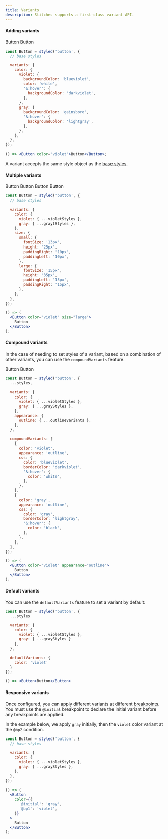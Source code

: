 ```yaml
---
title: Variants
description: Stitches supports a first-class variant API.
---
```


#### Adding variants

<Preview>
  <div style={{ display: 'flex', gap: '20px' }}>
    <DemoButton color="violet">Button</DemoButton>
    <DemoButton color="gray">Button</DemoButton>
  </div>
</Preview>

```jsx line=4-20,23
const Button = styled('button', {
  // base styles

  variants: {
    color: {
      violet: {
        backgroundColor: 'blueviolet',
        color: 'white',
        '&:hover': {
          backgroundColor: 'darkviolet',
        },
      },
      gray: {
        backgroundColor: 'gainsboro',
        '&:hover': {
          backgroundColor: 'lightgray',
        },
      },
    },
  },
});

() => <Button color="violet">Button</Button>;
```

A variant accepts the same style object as the [base styles](/docs/styling).

#### Multiple variants

<Preview>
  <div style={{ display: 'flex', gap: '20px', alignItems: 'center' }}>
    <DemoButton color="gray" size="small">
      Button
    </DemoButton>
    <DemoButton color="violet" size="small">
      Button
    </DemoButton>
    <DemoButton color="gray" size="large">
      Button
    </DemoButton>
    <DemoButton color="violet" size="large">
      Button
    </DemoButton>
  </div>
</Preview>

```jsx line=4-23,26-30
const Button = styled('button', {
  // base styles

  variants: {
    color: {
      violet: { ...violetStyles },
      gray: { ...graytStyles },
    },
    size: {
      small: {
        fontSize: '13px',
        height: '25px',
        paddingRight: '10px',
        paddingLeft: '10px',
      },
      large: {
        fontSize: '15px',
        height: '35px',
        paddingLeft: '15px',
        paddingRight: '15px',
      },
    },
  },
});

() => (
  <Button color="violet" size="large">
    Button
  </Button>
);
```

#### Compound variants

In the case of needing to set styles of a variant, based on a combination of other variants, you can use the `compoundVariants` feature.

<Preview>
  <div style={{ display: 'flex', gap: '20px', alignItems: 'center' }}>
    <DemoButton color="violet" appearance="outline">
      Button
    </DemoButton>
    <DemoButton color="gray" appearance="outline">
      Button
    </DemoButton>
  </div>
</Preview>

```jsx line=13-35,38
const Button = styled('button', {
  ...styles,

  variants: {
    color: {
      violet: { ...violetStyles },
      gray: { ...grayStyles },
    },
    appearance: {
      outline: { ...outlineVariants },
    },
  },

  compoundVariants: [
    {
      color: 'violet',
      appearance: 'outline',
      css: {
        color: 'blueviolet',
        borderColor: 'darkviolet',
        '&:hover': {
          color: 'white',
        },
      },
    },
    {
      color: 'gray',
      appearance: 'outline',
      css: {
        color: 'gray',
        borderColor: 'lightgray',
        '&:hover': {
          color: 'black',
        },
      },
    },
  ],
});

() => (
  <Button color="violet" appearance="outline">
    Button
  </Button>
);
```

#### Default variants

You can use the `defaultVariants` feature to set a variant by default:

```jsx line=11-13,16
const Button = styled('button', {
  ...styles

  variants: {
    color: {
      violet: { ...violetStyles },
      gray: { ...grayStyles }
    },
  },

  defaultVariants: {
    color: 'violet'
  }
});

() => <Button>Button</Button>
```

#### Responsive variants

Once configured, you can apply different variants at different [breakpoints](/docs/breakpoints). You must use the <Code>@initial</Code> breakpoint to declare the initial variant before any breakpoints are applied.

In the example below, we apply `gray` initially, then the `violet` color variant at the `@bp2` condition.

```jsx line=12-16
const Button = styled('button', {
  // base styles

  variants: {
    color: {
      violet: { ...violetStyles },
      gray: { ...grayStyles },
    },
  },
});

() => (
  <Button
    color={{
      '@initial': 'gray',
      '@bp1': 'violet',
    }}
  >
    Button
  </Button>
);
```
